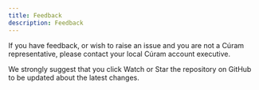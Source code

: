 ```yaml
---
title: Feedback
description: Feedback
---
```


If you have feedback, or wish to raise an issue and you are not a Cúram representative, please contact your local Cúram account executive.

We strongly suggest that you click Watch or Star the repository on GitHub to be updated about the latest changes.

